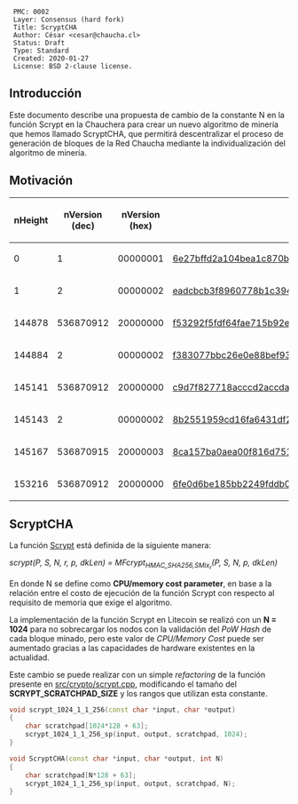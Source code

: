 <pre>
 PMC: 0002
 Layer: Consensus (hard fork)
 Title: ScryptCHA
 Author: César <cesar@chaucha.cl>
 Status: Draft
 Type: Standard
 Created: 2020-01-27
 License: BSD 2-clause license.
</pre>

==Introducción==

Este documento describe una propuesta de cambio de la constante N en la función Scrypt en la Chauchera para crear un nuevo algoritmo de minería que hemos llamado ScryptCHA, que permitirá descentralizar el proceso de generación de bloques de la Red Chaucha mediante la individualización del algoritmo de minería.

==Motivación==

{| 
!nHeight
!nVersion (dec)
!nVersion (hex)
!Hash
|-
|0
|1
|00000001
|[https://explorer.cha.terahash.cl/block/6e27bffd2a104bea1c870be76aab1cce13bebb0db40606773827517da9528174 6e27bffd2a104bea1c870be76aab1cce13bebb0db40606773827517da9528174] 
|-
|1
|2
|00000002
|[https://explorer.cha.terahash.cl/block/eadcbcb3f8960778b1c39415d1447a5cb45981ac15b269e31924f5f4701ea0e8 eadcbcb3f8960778b1c39415d1447a5cb45981ac15b269e31924f5f4701ea0e8]
|-
|144878 
|536870912 
|20000000 
|[https://explorer.cha.terahash.cl/block/f53292f5fdf64fae715b92e06c0804c64541c6121f6942bc9c2afcb2d3010d4e f53292f5fdf64fae715b92e06c0804c64541c6121f6942bc9c2afcb2d3010d4e] 
|-
|144884
|2
|00000002 
|[https://explorer.cha.terahash.cl/block/f383077bbc26e0e88bef93c58b30357bbe9c87dd65a74f3ca8546a12d07ba40c f383077bbc26e0e88bef93c58b30357bbe9c87dd65a74f3ca8546a12d07ba40c]
|-
|145141 
|536870912 
|20000000 
|[https://explorer.cha.terahash.cl/block/c9d7f827718acccd2accda07c983fd9cccace261aa530873aa3cbfa4cd39274f c9d7f827718acccd2accda07c983fd9cccace261aa530873aa3cbfa4cd39274f]
|-
|145143 
|2 
|00000002 
|[https://explorer.cha.terahash.cl/block/8b2551959cd16fa6431df2cb9dfb9b8754c8ebd29853b5f7b804e2bfa1b1fc5c 8b2551959cd16fa6431df2cb9dfb9b8754c8ebd29853b5f7b804e2bfa1b1fc5c]
|-
|145167 
|536870915 
|20000003 
|[https://explorer.cha.terahash.cl/block/8ca157ba0aea00f816d75149d0e8616a5e9dfa2fdd0c380e601038a9f0692774 8ca157ba0aea00f816d75149d0e8616a5e9dfa2fdd0c380e601038a9f0692774]
|-
|153216 
|536870912 
|20000000 
|[https://explorer.cha.terahash.cl/block/6fe0d6be185bb2249fddb09bc0bc9243f0d950fc16f8f23255ccac7c5676c02e 6fe0d6be185bb2249fddb09bc0bc9243f0d950fc16f8f23255ccac7c5676c02e]
|}

==ScryptCHA==

La función [https://www.tarsnap.com/scrypt/scrypt.pdf Scrypt] está definida de la siguiente manera:

''scrypt(P, S, N, r, p, dkLen) = MFcrypt<sub>HMAC_SHA256,SMix<sub>r</sub></sub>(P, S, N, p, dkLen) 	''

En donde N se define como '''CPU/memory cost parameter''', en base a la relación entre el costo de ejecución de la función Scrypt con respecto al requisito de memoria que exige el algoritmo.

La implementación de la función Scrypt en Litecoin se realizó con un '''N = 1024''' para no sobrecargar los nodos con la validación del ''PoW Hash'' de cada bloque minado, pero este valor de ''CPU/Memory Cost'' puede ser aumentado gracias a las capacidades de hardware existentes en la actualidad.

Este cambio se puede realizar con un simple ''refactoring'' de la función presente en [https://github.com/proyecto-chaucha/chauchera/blob/master/src/crypto/scrypt.cpp#L328 src/crypto/scrypt.cpp], modificando el tamaño del '''SCRYPT_SCRATCHPAD_SIZE''' y los rangos que utilizan esta constante.

<source lang="c++">
void scrypt_1024_1_1_256(const char *input, char *output)
{
    char scratchpad[1024*128 + 63];
    scrypt_1024_1_1_256_sp(input, output, scratchpad, 1024);
}

void ScryptCHA(const char *input, char *output, int N)
{
    char scratchpad[N*128 + 63];
    scrypt_1024_1_1_256_sp(input, output, scratchpad, N);
}
</source>
